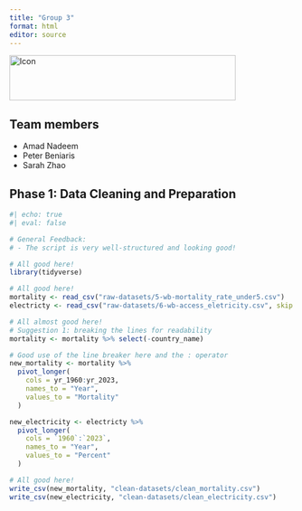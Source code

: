 ```yaml
---
title: "Group 3"
format: html
editor: source
---
```


<img src="images/harris-logo.png" alt="Icon" style="vertical-align:middle;" width="400" height="80"/>

## Team members

- Amad Nadeem
- Peter Beniaris
- Sarah Zhao

## Phase 1: Data Cleaning and Preparation 

```r
#| echo: true
#| eval: false

# General Feedback:
# - The script is very well-structured and looking good!

# All good here!
library(tidyverse)

# All good here!
mortality <- read_csv("raw-datasets/5-wb-mortality_rate_under5.csv")
electricty <- read_csv("raw-datasets/6-wb-access_eletricity.csv", skip = 4)

# All almost good here!
# Suggestion 1: breaking the lines for readability
mortality <- mortality %>% select(-country_name)

# Good use of the line breaker here and the : operator
new_mortality <- mortality %>%
  pivot_longer(
    cols = yr_1960:yr_2023,
    names_to = "Year",
    values_to = "Mortality"
  )

new_electricity <- electricty %>%
  pivot_longer(
    cols = `1960`:`2023`,
    names_to = "Year",
    values_to = "Percent"
  )

# All good here!
write_csv(new_mortality, "clean-datasets/clean_mortality.csv")
write_csv(new_electricity, "clean-datasets/clean_electricity.csv")
```


